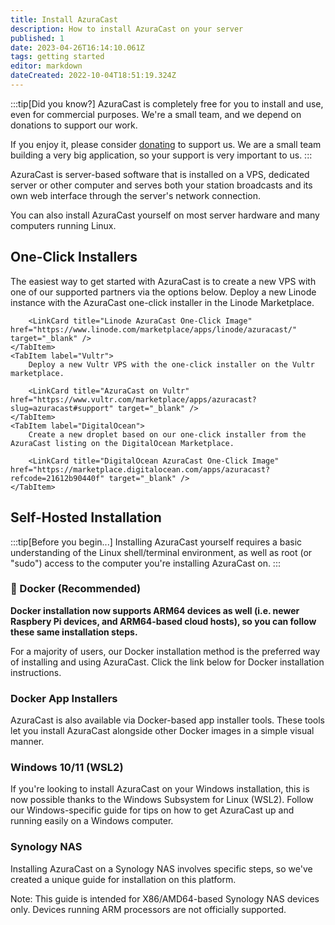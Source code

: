 ```yaml
---
title: Install AzuraCast
description: How to install AzuraCast on your server
published: 1
date: 2023-04-26T16:14:10.061Z
tags: getting started
editor: markdown
dateCreated: 2022-10-04T18:51:19.324Z
---
```



:::tip[Did you know?]
AzuraCast is completely free for you to install and use, even for commercial purposes. We're a small team, and we depend on donations to support our work.

If you enjoy it, please consider [donating](/docs/contribute/donate) to support us. We are a small team building a very big application, so your support is very important to us.
:::

AzuraCast is server-based software that is installed on a VPS, dedicated server or other computer and serves both your station broadcasts and its own web interface through the server's network connection.

You can also install AzuraCast yourself on most server hardware and many computers running Linux.

## One-Click Installers

The easiest way to get started with AzuraCast is to create a new VPS with one of our supported partners via the options below.
<Tabs>
	<TabItem label="Linode (Akamai)">
		Deploy a new Linode instance with the AzuraCast one-click installer in the Linode Marketplace.

		<LinkCard title="Linode AzuraCast One-Click Image" href="https://www.linode.com/marketplace/apps/linode/azuracast/" target="_blank" />
	</TabItem>
	<TabItem label="Vultr">
		Deploy a new Vultr VPS with the one-click installer on the Vultr marketplace.

		<LinkCard title="AzuraCast on Vultr" href="https://www.vultr.com/marketplace/apps/azuracast?slug=azuracast#support" target="_blank" />
	</TabItem>
	<TabItem label="DigitalOcean">
		Create a new droplet based on our one-click installer from the AzuraCast listing on the DigitalOcean Marketplace.
		
		<LinkCard title="DigitalOcean AzuraCast One-Click Image" href="https://marketplace.digitalocean.com/apps/azuracast?refcode=21612b90440f" target="_blank" />
	</TabItem>
</Tabs>

## Self-Hosted Installation

:::tip[Before you begin...]
Installing AzuraCast yourself requires a basic understanding of the Linux shell/terminal environment, as well as root (or "sudo") access to the computer you're installing AzuraCast on.
:::

### 🐋 Docker (Recommended)

**Docker installation now supports ARM64 devices as well (i.e. newer Raspbery Pi devices, and ARM64-based cloud hosts), so you can follow these same installation steps.**

For a majority of users, our Docker installation method is the preferred way of installing and using AzuraCast. Click the link below for Docker installation instructions.

<LinkCard title="Install AzuraCast with Docker" href="/docs/getting-started/installation/docker" />

### Docker App Installers

AzuraCast is also available via Docker-based app installer tools. These tools let you install AzuraCast alongside other Docker images in a simple visual manner.

<LinkCard title="DockSTARTer" href="https://dockstarter.com/apps/azuracast/" target="_blank" />

<LinkCard title="CapRover" href="https://caprover.com/docs/one-click-apps.html" target="_blank" />


### Windows 10/11 (WSL2)

If you're looking to install AzuraCast on your Windows installation, this is now possible thanks to the Windows Subsystem for Linux (WSL2). Follow our Windows-specific guide for tips on how to get AzuraCast up and running easily on a Windows computer.

<LinkCard title="Installing on Windows with WSL" href="/docs/getting-started/installation/windows" />

### Synology NAS

Installing AzuraCast on a Synology NAS involves specific steps, so we've created a unique guide for installation on this platform.

Note: This guide is intended for X86/AMD64-based Synology NAS devices only. Devices running ARM processors are not officially supported.

<LinkCard title="Installing on a Synology NAS" href="/docs/getting-started/installation/synology" />
